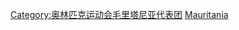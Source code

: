 {{portal|奥运会}}
{{cat main|奥林匹克运动会毛里塔尼亚代表团}}

[[Category:奥林匹克运动会毛里塔尼亚代表团|Category:奥林匹克运动会毛里塔尼亚代表团]]
[[Category:夏季奥林匹克运动会代表团|Mauritania]]
{{CatAutoTOC}}